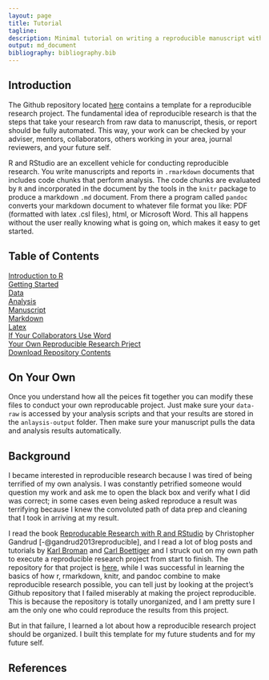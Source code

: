 ```yaml
---
layout: page
title: Tutorial
tagline: 
description: Minimal tutorial on writing a reproducible manuscript with R, and RStudio
output: md_document
bibliography: bibliography.bib
---
```


<!-- After knitting, paste the yaml header above  -->


## Introduction

The Github repository located [here](https://github.com/mindymallory/research-project-template) contains a template for a reproducible research project. The fundamental idea of reproducible research is that the steps that take your research from raw data to manuscript, thesis, or report should be fully automated. This way, your work can be checked by your adviser, mentors, collaborators, others working in your area, journal reviewers, and your future self. 

R and RStudio are an excellent vehicle for conducting reproducible research. You write manuscripts and reports in `.rmarkdown` documents that includes code chunks that perform analysis. The code chunks are evaluated by `R` and incorporated in the document by the tools in the `knitr` package to produce a markdown `.md` document. From there a program called `pandoc` converts your markdown document to whatever file format you like: PDF (formatted with latex .csl files), html, or Microsoft Word. This all happens without the user really knowing what is going on, which makes it easy to get started.    



## Table of Contents

[Introduction to R](/research-project-template/intro-to-r)  
[Getting Started](/research-project-template/getting-started)  
[Data](/research-project-template/data-raw)  
[Analysis](/research-project-template/analysis)  
[Manuscript](/research-project-template/manuscript)  
[Markdown](/research-project-template/markdown)  
[Latex](/research-project-template/latex)  
[If Your Collaborators Use Word](/research-project-template/need-word)  
[Your Own Reproducible Research Prject](on-your-own)  
[Download Repository Contents](https://github.com/mindymallory/research-project-template/tree/master)  

## On Your Own


Once you understand how all the peices fit together you can modify these
files to conduct your own reproducable project. Just make sure your
`data-raw` is accessed by your analysis scripts and that your results
are stored in the `anlaysis-output` folder. Then make sure your
manuscript pulls the data and analysis results automatically.


## Background

I became interested in reproducible research because I was tired of being terrified of my own analysis. I was constantly petrified someone would question my work and ask me to open the black box and verify what I did was correct; in some cases even being asked reproduce a result was terrifying because I knew the convoluted path of data prep and cleaning that I took in arriving at my result. 

I read the book [Reproducable Research with R and RStudio](http://www.amazon.com/Reproducible-Research-Studio-Chapman-Hall/dp/1466572841) by Christopher Gandrud [-@gandrud2013reproducible], and I read a lot of blog posts and tutorials by [Karl Broman](http://kbroman.org/pages/software.html) and [Carl Boettiger](http://www.carlboettiger.info/2012/05/06/research-workflow.html) and I struck out on my own path to execute a reproducible research project from start to finish. The repository for that project is [here](https://github.com/mindymallory/BBOBAS), while I was successful in learning the basics of how r, rmarkdown, knitr, and pandoc combine to make reproducible research possible, you can tell just by looking at the project's Github repository that I failed miserably at making the project reproducible. This is because the repository is totally unorganized, and I am pretty sure I am the only one who could reproduce the results from this project. 

But in that failure, I learned a lot about how a reproducible research project should be organized. I built this template for my future students and for my future self.


## References
